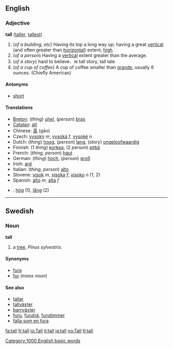 ==English==
=== Adjective ===
'''tall''' ([[taller]], [[tallest]])

#(''of a building, etc'') Having its top a long way up; having a great [[vertical]] (and often greater than [[horizontal]]) extent; [[high]].
#(''of a person'') Having a [[vertical]] extent greater than the average.
# (''of a story'') hard to believe．ie tall story, tall tale  
# (''of a cup of coffee'') A cup of coffee smaller than [[grande]], usually 8 ounces.  (Chiefly American)

==== Antonyms ====
*[[short]]

==== Translations ====
*[[Breton]]: (''thing'') [[uhel]], (''person'') [[bras]]
*[[Catalan]]: [[alt]]
*Chinese: [[高]] (gāo)
*Czech: [[vysoký]] ''m'', [[vysoká]] ''f'', [[vysoké]] ''n''
*Dutch: (''thing'') [[hoog]], (''person'') [[lang]], (''story'') [[ongeloofwaardig]]
*Finnish: (1 ''thing'') [[korkea]], (2 ''person'') [[pitkä]]
*French: (''thing, person'') [[haut]]
*German: (''thing'') [[hoch]], (''person'') [[groß]]
*Irish: [[ard]]
*Italian: (''thing, person'') [[alto]]
*Slovene: [[visok]] ''m'', [[visoka]] ''f'', [[visoko]] ''n'' (1, 2)
*Spanish: [[alto]] ''m'', [[alta]] ''f''
*{{sv}}: [[hög]] (1), [[lång]] (2)

----

==Swedish==
===Noun===
'''tall'''

#a [[tree]], ''Pinus sylvestris''. 

====Synonyms====
*[[fura]]
*[[fur]] (''mass noun'')

====See also====
*[[tallar]]
*[[tallväxter]]
*[[barrväxter]]
*[[furu]], [[furuträ]], [[furutimmer]]
*[[falla som en fura]]

[[Category:1000 English basic words]]
[[fa:tall]]
[[fr:tall]]
[[io:Tall]]
[[it:tall]]
[[ja:tall]]
[[no:Tall]]
[[fi:tall]]